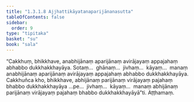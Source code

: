 ```yaml
---
title: "1.3.1.8 Ajjhattikāyatanaparijānanasutta"
tableOfContents: false
sidebar:
  order: 9
type: "tipitaka"
basket: "su"
book: "sala"
---
```



<DynamicBreadcrumb />

<Division number="111" book="sala">

<Paragraph number="602" book="sala">
“Cakkhuṃ, bhikkhave, anabhijānaṃ aparijānaṃ avirājayaṃ appajahaṃ abhabbo dukkhakkhayāya. Sotaṃ…  ghānaṃ…  jivhaṃ…  kāyaṃ…  manaṃ anabhijānaṃ aparijānaṃ avirājayaṃ appajahaṃ abhabbo dukkhakkhayāya. Cakkhuñca kho, bhikkhave, abhijānaṃ parijānaṃ virājayaṃ pajahaṃ bhabbo dukkhakkhayāya …pe…  jivhaṃ…  kāyaṃ…  manaṃ abhijānaṃ parijānaṃ virājayaṃ pajahaṃ bhabbo dukkhakkhayāyā”ti.

</Paragraph>
</Division>

<Paragraph number="603" type="center" book="sala">
Aṭṭhamaṃ.
</Paragraph>